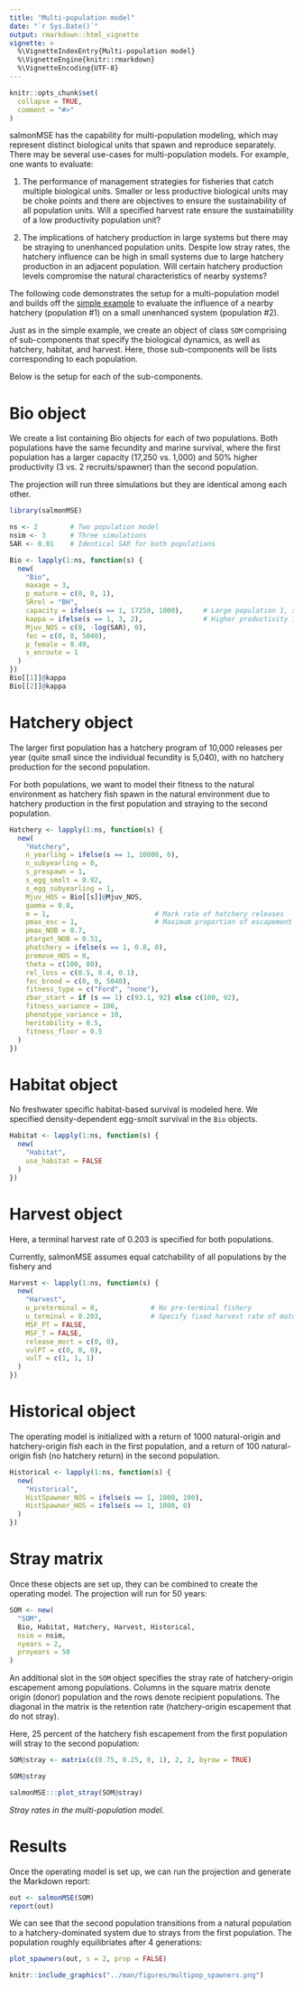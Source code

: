 ```yaml
---
title: "Multi-population model"
date: "`r Sys.Date()`"
output: rmarkdown::html_vignette
vignette: >
  %\VignetteIndexEntry{Multi-population model}
  %\VignetteEngine{knitr::rmarkdown}
  %\VignetteEncoding{UTF-8}
---
```


```r
knitr::opts_chunk$set(
  collapse = TRUE,
  comment = "#>"
)
```

salmonMSE has the capability for multi-population modeling, which may represent distinct biological units that spawn and reproduce separately.
There may be several use-cases for multi-population models. For example, one wants to evaluate:

1. The performance of management strategies for fisheries that catch multiple biological units. Smaller or less productive biological units may be choke points and there are objectives to ensure the sustainability of all population units. Will a specified harvest rate ensure the sustainability of a low productivity population unit?

2. The implications of hatchery production in large systems but there may be straying to unenhanced population units. Despite low stray rates, the hatchery influence can be high in small systems due to large hatchery production in an adjacent population. Will certain hatchery production levels compromise the natural characteristics of nearby systems?

The following code demonstrates the setup for a multi-population model and builds off the [simple example](../articles/example.html) to evaluate the influence of a nearby hatchery (population #1) on a small unenhanced system (population #2).

Just as in the simple example, we create an object of class `SOM` comprising of sub-components that specify the biological dynamics, as well as hatchery, habitat, and harvest. 
Here, those sub-components will be lists corresponding to each population.

Below is the setup for each of the sub-components.

# Bio object

We create a list containing Bio objects for each of two populations.
Both populations have the same fecundity and marine survival, where the first population has a larger capacity (17,250 vs. 1,000) and 50% higher productivity (3 vs. 2 recruits/spawner) than the second population.

The projection will run three simulations but they are identical among each other.

```r
library(salmonMSE)

ns <- 2        # Two population model
nsim <- 3      # Three simulations 
SAR <- 0.01    # Identical SAR for both populations

Bio <- lapply(1:ns, function(s) {
  new(
    "Bio",
    maxage = 3,
    p_mature = c(0, 0, 1),
    SRrel = "BH",
    capacity = ifelse(s == 1, 17250, 1000),     # Large population 1, small population 2
    kappa = ifelse(s == 1, 3, 2),               # Higher productivity in population 1, lower in population 2
    Mjuv_NOS = c(0, -log(SAR), 0),
    fec = c(0, 0, 5040),
    p_female = 0.49,
    s_enroute = 1
  )
})
Bio[[1]]@kappa
Bio[[2]]@kappa
```

# Hatchery object

The larger first population has a hatchery program of 10,000 releases per year (quite small since the individual fecundity is 5,040), with no hatchery production for the second population.

For both populations, we want to model their fitness to the natural environment as hatchery fish spawn in the natural environment due to hatchery production in the first population and straying to the second population.

```r
Hatchery <- lapply(1:ns, function(s) {
  new(
    "Hatchery",
    n_yearling = ifelse(s == 1, 10000, 0),
    n_subyearling = 0,
    s_prespawn = 1,
    s_egg_smolt = 0.92,
    s_egg_subyearling = 1,
    Mjuv_HOS = Bio[[s]]@Mjuv_NOS,
    gamma = 0.8,
    m = 1,                          # Mark rate of hatchery releases
    pmax_esc = 1,                   # Maximum proportion of escapement (after en route mortality) that could be used as broodtake
    pmax_NOB = 0.7,
    ptarget_NOB = 0.51,
    phatchery = ifelse(s == 1, 0.8, 0),
    premove_HOS = 0,
    theta = c(100, 80),
    rel_loss = c(0.5, 0.4, 0.1),
    fec_brood = c(0, 0, 5040),
    fitness_type = c("Ford", "none"),
    zbar_start = if (s == 1) c(93.1, 92) else c(100, 92),
    fitness_variance = 100,
    phenotype_variance = 10,
    heritability = 0.5,
    fitness_floor = 0.5
  )
})
```

# Habitat object

No freshwater specific habitat-based survival is modeled here. We specified density-dependent egg-smolt survival in the `Bio` objects.

```r
Habitat <- lapply(1:ns, function(s) {
  new(
    "Habitat",
    use_habitat = FALSE
  )
})
```

# Harvest object

Here, a terminal harvest rate of 0.203 is specified for both populations.

Currently, salmonMSE assumes equal catchability of all populations by the fishery and 

```r
Harvest <- lapply(1:ns, function(s) {
  new(
    "Harvest",
    u_preterminal = 0,             # No pre-terminal fishery
    u_terminal = 0.203,            # Specify fixed harvest rate of mature fish
    MSF_PT = FALSE,
    MSF_T = FALSE,
    release_mort = c(0, 0),
    vulPT = c(0, 0, 0),
    vulT = c(1, 1, 1)
  )
})
```

# Historical object

The operating model is initialized with a return of 1000 natural-origin and hatchery-origin fish each in the first population, and a return of 100 natural-origin fish (no hatchery return) in the second population.

```r
Historical <- lapply(1:ns, function(s) {
  new(
    "Historical",
    HistSpawner_NOS = ifelse(s == 1, 1000, 100),
    HistSpawner_HOS = ifelse(s == 1, 1000, 0)
  )
})
```

# Stray matrix

Once these objects are set up, they can be combined to create the operating model. The projection will run for 50 years:

```r
SOM <- new(
  "SOM",
  Bio, Habitat, Hatchery, Harvest, Historical,
  nsim = nsim,
  nyears = 2,
  proyears = 50
)
```

An additional slot in the `SOM` object specifies the stray rate of hatchery-origin escapement among populations.
Columns in the square matrix denote origin (donor) population and the rows denote recipient populations.
The diagonal in the matrix is the retention rate (hatchery-origin escapement that do not stray).

Here, 25 percent of the hatchery fish escapement from the first population will stray to the second population:

```r
SOM@stray <- matrix(c(0.75, 0.25, 0, 1), 2, 2, byrow = TRUE)
```

```r
SOM@stray
```

```r
salmonMSE:::plot_stray(SOM@stray)
```

*Stray rates in the multi-population model.*

# Results

Once the operating model is set up, we can run the projection and generate the Markdown report:

```r
out <- salmonMSE(SOM)
report(out)
```

We can see that the second population transitions from a natural population to a hatchery-dominated system due to strays from the first population. The population roughly equilibriates after 4 generations:

```r
plot_spawners(out, s = 2, prop = FALSE)
```

```r
knitr::include_graphics("../man/figures/multipop_spawners.png")
```

